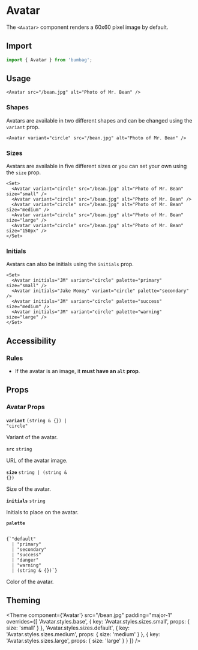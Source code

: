 # Avatar

The `<Avatar>` component renders a 60x60 pixel image by default.

## Import

```jsx
import { Avatar } from 'bumbag';
```

## Usage

```jsx-live
<Avatar src="/bean.jpg" alt="Photo of Mr. Bean" />
```

### Shapes

Avatars are available in two different shapes and can be changed using the `variant` prop.

```jsx-live
<Avatar variant="circle" src="/bean.jpg" alt="Photo of Mr. Bean" />
```

### Sizes

Avatars are available in five different sizes or you can set your own using the `size` prop.

```jsx-live
<Set>
  <Avatar variant="circle" src="/bean.jpg" alt="Photo of Mr. Bean" size="small" />
  <Avatar variant="circle" src="/bean.jpg" alt="Photo of Mr. Bean" />
  <Avatar variant="circle" src="/bean.jpg" alt="Photo of Mr. Bean" size="medium" />
  <Avatar variant="circle" src="/bean.jpg" alt="Photo of Mr. Bean" size="large" />
  <Avatar variant="circle" src="/bean.jpg" alt="Photo of Mr. Bean" size="150px" />
</Set>
```

### Initials

Avatars can also be initials using the `initials` prop.

```jsx-live
<Set>
  <Avatar initials="JM" variant="circle" palette="primary" size="small" />
  <Avatar initials="Jake Moxey" variant="circle" palette="secondary" />
  <Avatar initials="JM" variant="circle" palette="success" size="medium" />
  <Avatar initials="JM" variant="circle" palette="warning" size="large" />
</Set>
```

## Accessibility

### Rules

- If the avatar is an image, it **must have an `alt` prop**.

## Props

### Avatar Props

<!-- Automatically generated -->

**<Code fontSize="150" marginRight="major-1">variant</Code>** <Code fontSize="100" palette="primary">(string &#38; {}) | &#34;circle&#34;</Code> 

Variant of the avatar.

<Divider marginTop="major-2" marginBottom="major-2" />

**<Code fontSize="150" marginRight="major-1">src</Code>** <Code fontSize="100" palette="primary">string</Code> 

URL of the avatar image.

<Divider marginTop="major-2" marginBottom="major-2" />

**<Code fontSize="150" marginRight="major-1">size</Code>** <Code fontSize="100" palette="primary">string | (string &#38; {})</Code> 

Size of the avatar.

<Divider marginTop="major-2" marginBottom="major-2" />

**<Code fontSize="150" marginRight="major-1">initials</Code>** <Code fontSize="100" palette="primary">string</Code> 

Initials to place on the avatar.

<Divider marginTop="major-2" marginBottom="major-2" />

**<Code fontSize="150" marginRight="major-1">palette</Code>**  

<Code isBlock palette="primary" fontSize="150" padding="minor-1" marginBottom="major-2">
{`"default"
  | "primary"
  | "secondary"
  | "success"
  | "danger"
  | "warning"
  | (string & {})`}
</Code>

Color of the avatar.

<Divider marginTop="major-2" marginBottom="major-2" />

## Theming

<Theme
  component={'Avatar'}
  src="/bean.jpg"
  padding="major-1"
  overrides={[
    'Avatar.styles.base',
    { key: 'Avatar.styles.sizes.small', props: { size: 'small' } },
    'Avatar.styles.sizes.default',
    { key: 'Avatar.styles.sizes.medium', props: { size: 'medium' } },
    { key: 'Avatar.styles.sizes.large', props: { size: 'large' } }
  ]}
/>
